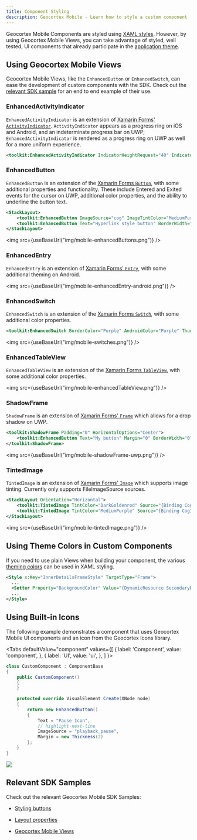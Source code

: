 ```yaml
---
title: Component Styling
description: Geocortex Mobile - Learn how to style a custom component
---
```



Geocortex Mobile Components are styled using [XAML styles](https://docs.microsoft.com/en-us/xamarin/xamarin-forms/user-interface/styles/xaml/). However, by using Geocortex Mobile Views, you can take advantage of styled, well tested, UI components that already participate in the [application theme](configuration-theme.mdx).

## Using Geocortex Mobile Views

Geocortex Mobile Views, like the `EnhancedButton` or `EnhancedSwitch`, can ease the development of custom components with the SDK. Check out the [relevant SDK sample](https://github.com/geocortex/vertigis-mobile-samples/tree/master/Geocortex.Mobile.Samples/Geocortex.Mobile.Samples/Samples/Custom/GeocortexMobileElements) for an end to end example of their use.

<!-- Leaving DatePickerView commented out for now, since there is a bug in the language strings on the OK/cancel buttons on iOS and Android when used outside of Workflow.
### DatePickerView

A date picker which allows the date value to be `null`.

```xml
<toolkit:DatePickerView PlaceHolder="Enter date here"/>
```

<img src={useBaseUrl("img/mobile-datePickerView-example-uwp.png")}/>

-->

### EnhancedActivityIndicator

`EnhancedActivityIndicator` is an extension of [Xamarin Forms' `ActivityIndicator`](https://docs.microsoft.com/en-us/xamarin/xamarin-forms/user-interface/activityindicator). `ActivityIndicator` appears as a progress ring on iOS and Android, and an indeterminate progress bar on UWP; `EnhancedActivityIndicator` is rendered as a progress ring on UWP as well for a more uniform experience.

```xml
<toolkit:EnhancedActivityIndicator IndicatorHeightRequest="40" IndicatorWidthRequest="40" IsRunning="True"/>
```

### EnhancedButton

`EnhancedButton` is an extension of the [Xamarin Forms `Button`](https://docs.microsoft.com/en-us/xamarin/xamarin-forms/user-interface/button), with some additional properties and functionality. These include Entered and Exited events for the cursor on UWP, additional color properties, and the ability to underline the button text.

```xml
<StackLayout>
    <toolkit:EnhancedButton ImageSource="cog" ImageTintColor="MediumPurple" HandCursorOnHover="True"/>
    <toolkit:EnhancedButton Text="Hyperlink style button" BorderWidth="0" TextUnderline="True"/>
</StackLayout>
```

<img src={useBaseUrl("img/mobile-enhancedButtons.png")} />

### EnhancedEntry

`EnhancedEntry` is an extension of [Xamarin Forms' `Entry`](https://docs.microsoft.com/en-us/xamarin/xamarin-forms/user-interface/text/entry), with some additional theming on Android.

<img src={useBaseUrl("img/mobile-enhancedEntry-android.png")} />

### EnhancedSwitch

`EnhancedSwitch` is an extension of the [Xamarin Forms `Switch`](https://docs.microsoft.com/en-us/xamarin/xamarin-forms/user-interface/switch), with some additional color properties.

```xml
<toolkit:EnhancedSwitch BorderColor="Purple" AndroidColor="Purple" ThumbColor="HotPink" OnColor="LightPink" />
```

<img src={useBaseUrl("img/mobile-switches.png")} />

### EnhancedTableView

`EnhancedTableView` is an extension of the [Xamarin Forms `TableView`](https://docs.microsoft.com/en-us/xamarin/xamarin-forms/user-interface/tableview), with some additional color properties.

<img src={useBaseUrl("img/mobile-enhancedTableView.png")} />

### ShadowFrame

`ShadowFrame` is an extension of [Xamarin Forms' `Frame`](https://docs.microsoft.com/en-us/xamarin/xamarin-forms/user-interface/layouts/frame) which allows for a drop shadow on UWP.

```xml
<toolkit:ShadowFrame Padding="0" HorizontalOptions="Center">
    <toolkit:EnhancedButton Text="My button" Margin="0" BorderWidth="0"/>
</toolkit:ShadowFrame>
```

<img src={useBaseUrl("img/mobile-shadowFrame-uwp.png")} />

### TintedImage

`TintedImage` is an extension of [Xamarin Forms' `Image`](https://docs.microsoft.com/en-us/xamarin/xamarin-forms/user-interface/images?tabs=windows) which supports image tinting. Currently only supports FileImageSource sources.

```xml
<StackLayout Orientation="Horizontal">
    <toolkit:TintedImage TintColor="DarkGoldenrod" Source="{Binding CogIcon, Converter={StaticResource IconConverter}, ConverterParameter='cog'}"/>
    <toolkit:TintedImage TintColor="MediumPurple" Source="{Binding CogIcon, Converter={StaticResource IconConverter}, ConverterParameter='cog'}"/>
</StackLayout>
```

<img src={useBaseUrl("img/mobile-tintedImage.png")} />

## Using Theme Colors in Custom Components

If you need to use plain Views when building your component, the various [theming colors](configuration-theme.mdx#theme-color-reference) can be used in XAML styling.

```xml
<Style x:Key="InnerDetailsFrameStyle" TargetType="Frame">
  ...
  <Setter Property="BackgroundColor" Value="{DynamicResource SecondaryBackgroundColor}"></Setter>
  ...
</Style>
```

## Using Built-in Icons

The following example demonstrates a component that uses Geocortex Mobile UI components and an icon from the Geocortex Icons library.

<Tabs
  defaultValue="component"
  values={[
    { label: 'Component', value: 'component', },
    { label: 'UI', value: 'ui', },
  ]
}>
<TabItem value="component">

```cs
class CustomComponent : ComponentBase
{
    public CustomComponent()
    {
    }

    protected override VisualElement Create(XNode node)
    {
        return new EnhancedButton()
        {
            Text = "Pause Icon",
            // highlight-next-line
            ImageSource = "playback_pause",
            Margin = new Thickness(2)
        };
    }
}
```

</TabItem>
<TabItem value="ui">
<img src={useBaseUrl("img/mobile-component-with-icon.png")}/>
</TabItem>
</Tabs>

## Relevant SDK Samples

Check out the relevant Geocortex Mobile SDK Samples:

-   [Styling buttons](https://github.com/geocortex/vertigis-mobile-samples/tree/master/Geocortex.Mobile.Samples/Geocortex.Mobile.Samples/Samples/Layout/ButtonStyles)

-   [Layout properties](https://github.com/geocortex/vertigis-mobile-samples/tree/master/Geocortex.Mobile.Samples/Geocortex.Mobile.Samples/Samples/Layout/LayoutProperties)

-   [Geocortex Mobile Views](https://github.com/geocortex/vertigis-mobile-samples/tree/master/Geocortex.Mobile.Samples/Geocortex.Mobile.Samples/Samples/Custom/GeocortexMobileElements)
